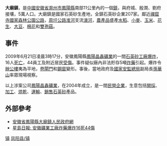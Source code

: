 '''大廟鎮'''，是[[中國|中國]][[安徽省|安徽省]][[滁州市|滁州市]][[鳳陽縣|鳳陽縣]]南部11公里內的一個[[鎮|鎮]]，與府城、殷澗、劉府接壤，5萬人口。大廟鎮是國家石英砂生產地，全鎮石英砂企業207家。鄰近[[禪窟寺國家森林公園|禪窟寺國家森林公園]][[公路|公路]]，[[周圩公路|周圩公路]][[淮河|淮河]]支流[[濠河|濠河]]，[[農產品|農產品]]盛產[[水稻|水稻]]、[[小麥|小麥]]、[[玉米|玉米]]、[[花生|花生]]、[[大豆|大豆]]、[[棉花|棉花]]和[[雙孢菇|雙孢菇]]。

==事件==
2009年6月21日凌晨3時17分，安徽鳳陽縣[[鳳陽晶鑫礦業|鳳陽晶鑫礦業]]的一間[[石英砂|石英砂]][[工廠|工廠]][[爆炸|爆炸]]，16人[[死亡|死亡]]，44員工及附近居民[[受傷|受傷]]。事件疑似廠內非法貯存5噸[[炸藥|炸藥]]引起。爆炸令[[辦公樓|辦公樓]]夷為平地，[[卷閘門|卷閘門]]和[[鋼窗|鋼窗]]變形。事後，當地政府及[[國家安監總局|國家安監總局]]副局長[[孫華山|孫華山]]率眾現場視察。

以上涉案公司[[鳳陽晶鑫礦業|鳳陽晶鑫礦業]]，在2004年成立，是一間[[民營企業|民營企業]]，生意包括[[開採|開採]]、[[加工|加工]]、[[烘乾|烘乾]]、[[運輸|運輸]]、[[銷售|銷售]][[石英砂|石英砂]]產品。

==外部參考==
* [http://www.ahdamiao.gov.cn/gb/index.htm 安徽省鳳陽縣大廟鎮人民政府網]{{dead link|date=2017年12月 |bot=InternetArchiveBot |fix-attempted=yes }}
* [http://hk.news.yahoo.com/article/090621/3/csxr.html 星島日報: 安徽礦業工廠炸藥爆炸16死44傷]

{{凤阳县行政区划}}

[[Category:凤阳县行政区划|镇]]
[[Category:滁州市乡镇|凤阳县/镇]]